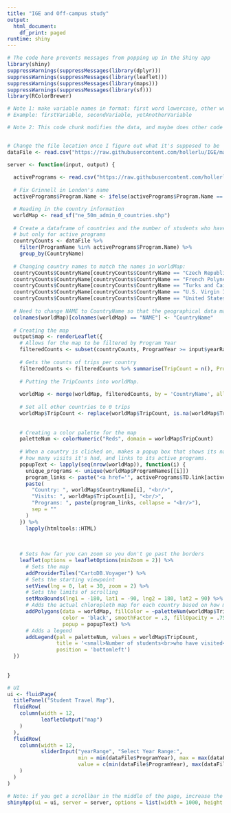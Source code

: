---
title: "IGE and Off-campus study"
output:
  html_document:
    df_print: paged
runtime: shiny
---

```{r Data, echo=FALSE}
# The code here prevents messages from popping up in the Shiny app
library(shiny)
suppressWarnings(suppressMessages(library(dplyr)))
suppressWarnings(suppressMessages(library(leaflet)))
suppressWarnings(suppressMessages(library(maps)))
suppressWarnings(suppressMessages(library(sf)))
library(RColorBrewer)

# Note 1: make variable names in format: first word lowercase, other words uppercase
# Example: firstVariable, secondVariable, yetAnotherVariable

# Note 2: This code chunk modifies the data, and maybe does other code


# Change the file location once I figure out what it's supposed to be
dataFile <- read.csv("https://raw.githubusercontent.com/hollerlu/IGE/main/Updated%20OCS%20Data%203-7.csv")
```

```{r App, echo=FALSE}
server <- function(input, output) {
  
  activePrograms <- read.csv("https://raw.githubusercontent.com/hollerlu/IGE/main/OCS%2024-25%20Active%20Programs.csv", header = TRUE, stringsAsFactors = FALSE)
  
  # Fix Grinnell in London's name
  activePrograms$Program.Name <- ifelse(activePrograms$Program.Name == " *Grinnell-in-London", "Grinnell in London", activePrograms$Program.Name)

  # Reading in the country information
  worldMap <- read_sf("ne_50m_admin_0_countries.shp")
  
  # Create a dataframe of countries and the number of students who have visited them,
  # but only for active programs
  countryCounts <- dataFile %>%
    filter(ProgramName %in% activePrograms$Program.Name) %>%
    group_by(CountryName)
  
  # Changing country names to match the names in worldMap:
  countryCounts$CountryName[countryCounts$CountryName == "Czech Republic"] <- "Czechia"
  countryCounts$CountryName[countryCounts$CountryName == "French Polynesia"] <- "Fr. Polynesia"
  countryCounts$CountryName[countryCounts$CountryName == "Turks and Caicos Islands"] <- "Turks and Caicos Is."
  countryCounts$CountryName[countryCounts$CountryName == "U.S. Virgin Islands"] <- "U.S. Virgin Is."
  countryCounts$CountryName[countryCounts$CountryName == "United States"] <- "United States of America"
  
  # Need to change NAME to CountryName so that the geographical data matches the dataset
  colnames(worldMap)[colnames(worldMap) == "NAME"] <- "CountryName"
  
  # Creating the map
  output$map <- renderLeaflet({
    # Allows for the map to be filtered by Program Year
    filteredCounts <- subset(countryCounts, ProgramYear >= input$yearRange[1] & ProgramYear <= input$yearRange[2])
    
    # Gets the counts of trips per country
    filteredCounts <- filteredCounts %>% summarise(TripCount = n(), ProgramNames = list(ProgramName))
    
    # Putting the TripCounts into worldMap. 
    
    worldMap <- merge(worldMap, filteredCounts, by = 'CountryName', all.x = TRUE)
    
    # Set all other countries to 0 trips
    worldMap$TripCount <- replace(worldMap$TripCount, is.na(worldMap$TripCount), 0)
    
    
    # Creating a color palette for the map
    paletteNum <- colorNumeric("Reds", domain = worldMap$TripCount)
    
    # When a country is clicked on, makes a popup box that shows its name,
    # how many visits it's had, and links to its active programs.
    popupText <- lapply(seq(nrow(worldMap)), function(i) {
      unique_programs <- unique(worldMap$ProgramNames[[i]])
      program_links <- paste("<a href='", activePrograms$TD.link[activePrograms$Program.Name %in% unique_programs], "'>", unique_programs, "</a>", collapse = "<br/>")
      paste(
        "Country: ", worldMap$CountryName[i], "<br/>",
        "Visits: ", worldMap$TripCount[i], "<br/>",
        "Programs: ", paste(program_links, collapse = "<br/>"),
        sep = ""
      )
    }) %>%
      lapply(htmltools::HTML)
    
    
    
    # Sets how far you can zoom so you don't go past the borders
    leaflet(options = leafletOptions(minZoom = 2)) %>%
      # Sets the map
      addProviderTiles("CartoDB.Voyager") %>%
      # Sets the starting viewpoint
      setView(lng = 0, lat = 30, zoom = 2) %>%
      # Sets the limits of scrolling
      setMaxBounds(lng1 = -180, lat1 = -90, lng2 = 180, lat2 = 90) %>%
      # Adds the actual chloropleth map for each country based on how many visits
      addPolygons(data = worldMap, fillColor = ~paletteNum(worldMap$TripCount), weight = 1,
                  color = 'black', smoothFactor = .3, fillOpacity = .75,
                  popup = popupText) %>%
      # Adds a legend
      addLegend(pal = paletteNum, values = worldMap$TripCount,
                title = '<small>Number of students<br>who have visited</small>',
                position = 'bottomleft')
  })
  
  
}

# UI
ui <- fluidPage(
  titlePanel("Student Travel Map"),
  fluidRow(
    column(width = 12,
           leafletOutput("map")
    )
  ),
  fluidRow(
    column(width = 12,
           sliderInput("yearRange", "Select Year Range:",
                       min = min(dataFile$ProgramYear), max = max(dataFile$ProgramYear),
                       value = c(min(dataFile$ProgramYear), max(dataFile$ProgramYear)), step = 1)
    )
  )
)

# Note: if you get a scrollbar in the middle of the page, increase the height or width
shinyApp(ui = ui, server = server, options = list(width = 1000, height = 800))

```